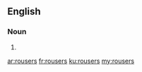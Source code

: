 ==English==

===Noun===
{{head|en|noun plural form}}

# {{plural of|rouser|lang=en}}

[[ar:rousers]]
[[fr:rousers]]
[[ku:rousers]]
[[my:rousers]]